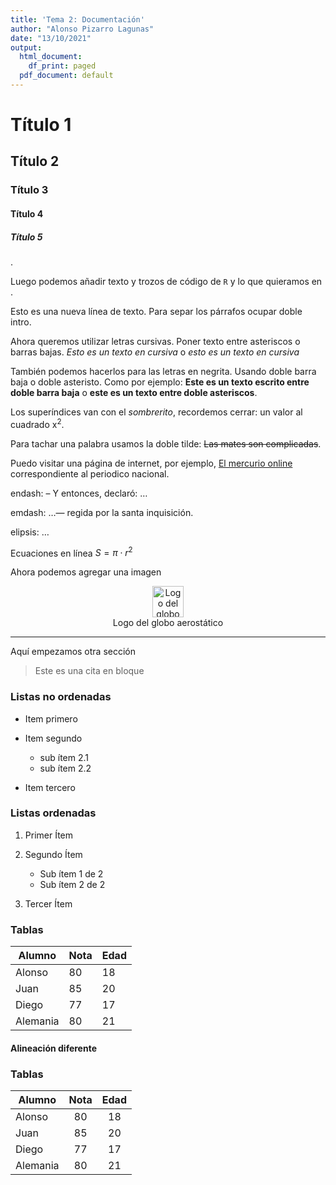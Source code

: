 ```yaml
---
title: 'Tema 2: Documentación'
author: "Alonso Pizarro Lagunas"
date: "13/10/2021"
output:
  html_document:
    df_print: paged
  pdf_document: default
---
```


# Título 1

## Título 2

### Título 3

#### Título 4

##### Título 5




.

Luego podemos añadir texto y trozos de código de `R` y lo que quieramos en \LaTeX.

Esto es una nueva línea de texto. Para separ los párrafos ocupar doble intro.

Ahora queremos utilizar letras cursivas. Poner texto entre asteriscos o barras bajas.
_Esto es un texto en cursiva_ o *esto es un texto en cursiva*


También podemos hacerlos para las letras en negrita. Usando doble barra baja o doble asteristo. Como por ejemplo: __Este es un texto escrito entre doble barra baja__ o      **este es un texto entre doble asteriscos**.


Los superíndices van con el *sombrerito*, recordemos cerrar: un valor al cuadrado x^2^.

Para tachar una palabra usamos la doble tilde: ~~Las mates son complicadas~~.

Puedo visitar una página de internet, por ejemplo, [El mercurio online](https://www.emol.com/) correspondiente al periodico nacional.

endash: -- Y entonces, declaró: ...

emdash: ...--- regida por la santa inquisición.

elipsis: ... 

Ecuaciones en línea $S = \pi\cdot r^2$


Ahora podemos agregar una imagen

<center>
![Logo del globo aerostático](C:\Users\sept\Desktop\Directorio\CIDE\Trabajos de R\Curso de R basic\teoria\Imgs\LogoCurso.png){width=50px}
</center>


***

Aquí empezamos otra sección

> Este es una cita en bloque


### Listas no ordenadas 

* Item primero

* Item segundo
   + sub ítem 2.1
   + sub ítem 2.2 
   
* Item tercero

### Listas ordenadas

1. Primer Ítem

2. Segundo Ítem
    + Sub ítem 1 de 2
    + Sub ítem 2 de 2
    
3. Tercer Ítem
  
  
  
### Tablas

Alumno                |  Nota      |  Edad
----------------------|------------|--------
Alonso                |      80    |   18
Juan                  |      85    |   20
Diego                 |      77    |   17
Alemania              |      80    |   21

#### Alineación diferente



### Tablas

|Alumno                |   Nota      |  Edad|
|----------------------|:------------:|:--------:|
|Alonso                |     80    |   18|
|Juan                  |      85    |   20|
|Diego                 |      77    |   17|
|Alemania              |      80    |   21|


